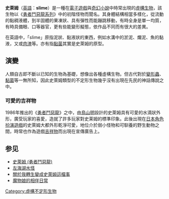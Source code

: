 {{NoteTA|G1=Games}}
{{unreferenced|time=2009-3-23}}
'''史萊姆'''（[[英語|英語]]：'''slime'''）是一種在[[電子遊戲|電子遊戲]]與[[奇幻小說|奇幻小說]]中時常出現的[[虛構生物|虛構生物]]，該生物以《[[勇者鬥惡龍系列|勇者鬥惡龍系列]]》中的初階怪物而聞名。其身體結構相當多樣化，從流動的黏稠液體，到半固體的果凍狀、具有彈性而能蹦跳移動，有時全身是單一均質，有時具備眼、口等器官，更有些能變形擬態，依作品不同而有很大的差異。

在英語中，「slime」原指泥狀、黏液狀的東西，例如水溝中的淤泥、爛泥、魚的黏液，又或[[肉渣|肉渣]]等。亦有指[[黏菌|黏菌]]其實是史萊姆的原型。

==演變==
人類自古即不斷以已知的生物為基礎，想像出各種虛構生物。但古代對於[[變形蟲|變形蟲]]、[[黏菌|黏菌]]等一無所知，因此史萊姆類型的不定形生物幾乎沒有出現在先民的神話傳說之中。

===可愛的吉祥物===
1986年推出的《[[勇者鬥惡龍|勇者鬥惡龍]]》之中，由[[鳥山明|鳥山明]]設計的史萊姆具有可愛的水滴狀外形，廣受玩家的喜愛，造就了許多玩家對史莱姆的標準印象。此後出現在[[日本|日本]][[電子角色扮演遊戲|角色扮演遊戲]]的史萊姆大都外形乾淨可愛，地位介於弱小怪物和可馴養的野生動物之間，時常也作為遊戲[[吉祥物|吉祥物]]而出現在宣傳廣告上。

== 参见 ==
*[[史萊姆_(勇者鬥惡龍)|史萊姆 (勇者鬥惡龍)]]
*[https://web.archive.org/web/20090621085241/http://www.hudong.com/wiki/%E5%B7%A6%E6%B5%B7%E6%B9%96%E6%B0%B4%E6%80%AA 左海湖水怪]
*[[關於我轉生變成史萊姆這檔事|關於我轉生變成史萊姆這檔事]]
*[[魔物娘的相伴日常|魔物娘的相伴日常]]
[[Category:虛構不定形生物|Category:虛構不定形生物]]